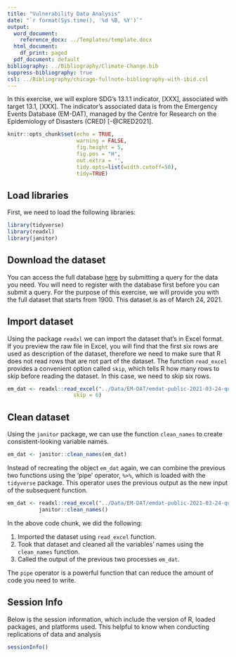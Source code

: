 ```yaml
---
title: "Vulnerability Data Analysis"
date: "`r format(Sys.time(), '%d %B, %Y')`"
output:
  word_document:
    reference_docx: ../Templates/template.docx
  html_document:
    df_print: paged
  pdf_document: default
bibliography: ../Bibliography/Climate-Change.bib
suppress-bibliography: true
csl: ../Bibliography/chicago-fullnote-bibliography-with-ibid.csl
---
```



In this exercise, we will explore SDG's 13.1.1 indicator, [XXX], associated with target 13.1, [XXX]. The indicator's associated data is from the Emergency Events Database (EM-DAT), managed by the Centre for Research on the Epidemiology of Disasters (CRED) [-@CRED2021].

```r
knitr::opts_chunk$set(echo = TRUE, 
                      warning = FALSE, 
                      fig.height = 5, 
                      fig.pos = "H", 
                      out.extra = '',
                      tidy.opts=list(width.cutoff=50), 
                      tidy=TRUE)

```

## Load libraries

First, we need to load the following libraries:

```r
library(tidyverse)
library(readxl)
library(janitor)
```


## Download the dataset

You can access the full database [here](https://public.emdat.be/) by submitting a query for the data you need. You will need to register with the database first before you can submit a query. For the purpose of this exercise, we will provide you with the full dataset that starts from 1900. This dataset is as of March 24, 2021.


## Import dataset

Using the package `readxl` we can import the dataset that's in Excel format. If you preview the raw file in Excel, you will find that the first six rows are used as description of the dataset, therefore we need to make sure that R does not read rows that are not part of the dataset. The function `read_excel` provides a convenient option called `skip`, which tells R how many rows to skip before reading the dataset. In this case, we need to skip six rows.

```r
em_dat <- readxl::read_excel("../Data/EM-DAT/emdat-public-2021-03-24-query-uid-DuX1xq-raw.xlsx",
                     skip = 6)
```


## Clean dataset

Using the `janitor` package, we can use the function `clean_names` to create consistent-looking variable names.

```r
em_dat <- janitor::clean_names(em_dat)
```

Instead of recreating the object `em_dat` again, we can combine the previous two functions using the 'pipe' operator, `%>%`, which is loaded with the `tidyverse` package. This operator uses the previous output as the new input of the subsequent function.

```r
em_dat <- readxl::read_excel("../Data/EM-DAT/emdat-public-2021-03-24-query-uid-DuX1xq-raw.xlsx", skip = 6) %>%
          janitor::clean_names() 
```

In the above code chunk, we did the following:

1. Imported the dataset using `read_excel` function.
2. Took that dataset and cleaned all the variables' names using the `clean_names` function.
3. Called the output of the previous two processes `em_dat`.

The `pipe` operator is a powerful function that can reduce the amount of code you need to write.

## Session Info

Below is the session information, which include the version of R, loaded packages, and platforms used. This helpful to know when conducting replications of data and analysis

```r
sessionInfo()
```


<!--## References-->

